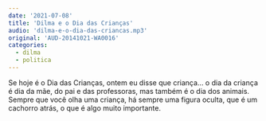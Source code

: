 ```yaml
---
date: '2021-07-08'
title: 'Dilma e o Dia das Crianças'
audio: 'dilma-e-o-dia-das-criancas.mp3'
original: 'AUD-20141021-WA0016'
categories:
  - dilma
  - politica
---
```


Se hoje é o Dia das Crianças, ontem eu disse que criança... o dia da criança é dia da mãe, do pai e das professoras, mas também é o dia dos animais. Sempre que você olha uma criança, há sempre uma figura oculta, que é um cachorro atrás, o que é algo muito importante.
